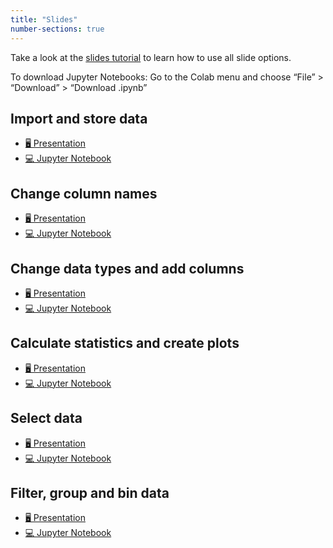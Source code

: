```yaml
---
title: "Slides"
number-sections: true
---
```


::: {.callout-note appearance="simple"}
Take a look at the [slides tutorial](https://kirenz.github.io/lab-toolkit/slides/slides.html#/title-slide) to learn how to use all slide options. 

To download Jupyter Notebooks: Go to the Colab menu and choose "File" > "Download" > "Download .ipynb"
:::


## Import and store data

::: {.callout-tip appearance="simple" icon=false}
- [🖥️ Presentation](/slides/pandas-import-store.qmd)
- [💻 Jupyter Notebook](https://colab.research.google.com/github/kirenz/lab-pandas-intro/blob/main/code/pandas-import-store.ipynb)
:::


## Change column names

::: {.callout-tip appearance="simple" icon=false}
- [🖥️ Presentation](/slides/pandas-column-names.qmd)
- [💻 Jupyter Notebook](https://colab.research.google.com/github/kirenz/lab-pandas-intro/blob/main/code/pandas-column-names.ipynb)
:::



## Change data types and add columns

::: {.callout-tip appearance="simple" icon=false}
- [🖥️ Presentation](/slides/pandas-data-types.qmd)
- [💻 Jupyter Notebook](https://colab.research.google.com/github/kirenz/lab-pandas-intro/blob/main/code/pandas-data-types.ipynb)
:::


## Calculate statistics and create plots

::: {.callout-tip appearance="simple" icon=false}
- [🖥️ Presentation](/slides/pandas-statistics.qmd)
- [💻 Jupyter Notebook](https://colab.research.google.com/github/kirenz/lab-pandas-intro/blob/main/code/pandas-statistics.ipynb)
:::


## Select data

::: {.callout-tip appearance="simple" icon=false}
- [🖥️ Presentation](/slides/pandas-select.qmd)
- [💻 Jupyter Notebook](https://colab.research.google.com/github/kirenz/lab-pandas-intro/blob/main/code/pandas-select.ipynb)
:::


## Filter, group and bin data

::: {.callout-tip appearance="simple" icon=false}
- [🖥️ Presentation](/slides/pandas-filter-group-bins.qmd)
- [💻 Jupyter Notebook](https://colab.research.google.com/github/kirenz/lab-pandas-intro/blob/main/code/pandas-filter-group-bin.ipynb)
:::


<!-- <iframe src="https://docs.google.com/presentation/d/e/2PACX-1vSTu-81HNEUeSIlkF50vdUq2wCNbIKZN0VpH9C94N2EppOcE2Qw4-tONsHv7FlpepqwfZuGNeRhLk9b/embed?start=false&loop=false&delayms=3000" frameborder="0" width="960" height="569" allowfullscreen="true" mozallowfullscreen="true" webkitallowfullscreen="true"></iframe> -->
